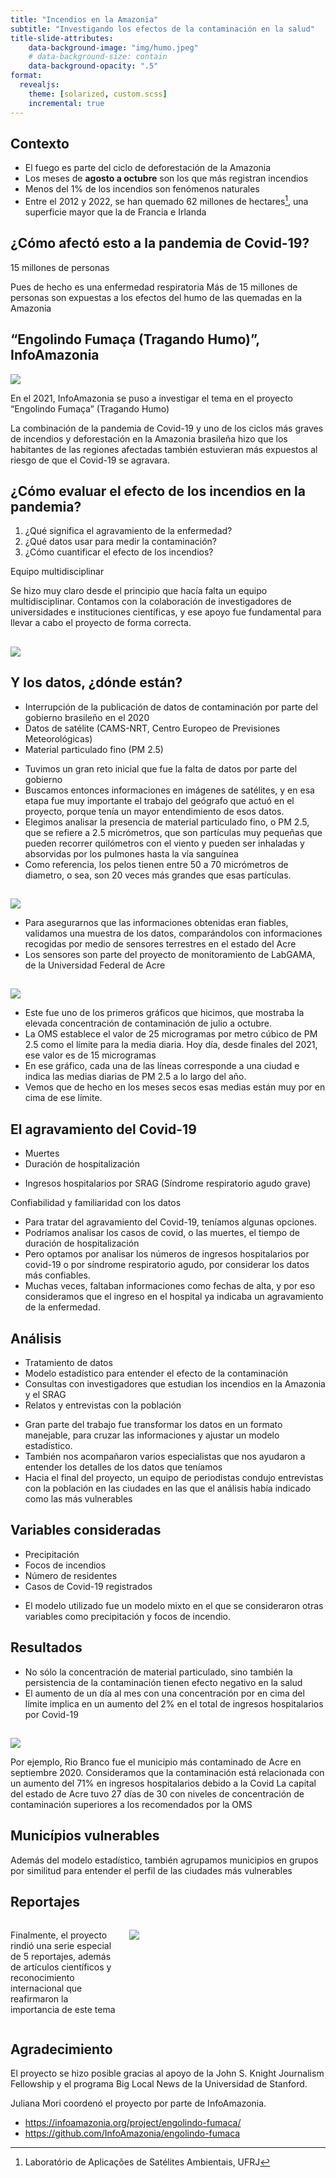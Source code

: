 ```yaml
---
title: "Incendios en la Amazonia"
subtitle: "Investigando los efectos de la contaminación en la salud"
title-slide-attributes:
    data-background-image: "img/humo.jpeg"
    # data-background-size: contain
    data-background-opacity: ".5"
format:
  revealjs:
    theme: [solarized, custom.scss]
    incremental: true
---
```


## Contexto

- El fuego es parte del ciclo de deforestación de la Amazonia
- Los meses de **agosto a octubre** son los que más registran incendios
- Menos del 1% de los incendios son fenómenos naturales
- Entre el 2012 y 2022, se han quemado 62 millones de hectares^[Laboratório de Aplicações de Satélites Ambientais, UFRJ], una superficie mayor que la de Francia e Irlanda

## ¿Cómo afectó esto a la pandemia de Covid-19? {.title-slide background-image="img/covid.webp" background-opacity=.3}

::: {.fragment}
15 millones de personas
:::

::: {.notes}
Pues de hecho es una enfermedad respiratoria
Más de 15 millones de personas son expuestas a los efectos del humo de las quemadas en la Amazonia
:::

## "Engolindo Fumaça (Tragando Humo)", InfoAmazonia

![](img/tragandohumo.png){fig-align="center"}

::: {.notes}
En el 2021, InfoAmazonia se puso a investigar el tema en el proyecto "Engolindo Fumaça" (Tragando Humo)

La combinación de la pandemia de Covid-19 y uno de los ciclos más graves de incendios y deforestación en la Amazonia brasileña hizo que los habitantes de las regiones afectadas también estuvieran más expuestos al riesgo de que el Covid-19 se agravara.
:::

## ¿Cómo evaluar el efecto de los incendios en la pandemia?

1. ¿Qué significa el agravamiento de la enfermedad?
1. ¿Qué datos usar para medir la contaminación?
1. ¿Cómo cuantificar el efecto de los incendios?

::: {.fragment}
Equipo multidisciplinar
:::

::: {.notes}
Se hizo muy claro desde el principio que hacía falta un equipo multidisciplinar.
Contamos con la colaboración de investigadores de universidades e instituciones científicas, y ese apoyo fue fundamental para llevar a cabo el proyecto de forma correcta.
:::

## {background-color=#222c38}

![](img/equipo.webp){fig-align="center"}

## Y los datos, ¿dónde están?

- Interrupción de la publicación de datos de contaminación por parte del gobierno brasileño en el 2020
- Datos de satélite (CAMS-NRT, Centro Europeo de Previsiones Meteorológicas)
- Material particulado fino (PM 2.5)

::: {.notes}
- Tuvimos un gran reto inicial que fue la falta de datos por parte del gobierno
- Buscamos entonces informaciones en imágenes de satélites, y en esa etapa fue muy importante el trabajo del geógrafo que actuó en el proyecto, porque tenía un mayor entendimiento de esos datos.
- Elegimos analisar la presencia de material particulado fino, o PM 2.5, que se refiere a 2.5 micrómetros, que son partículas muy pequeñas que pueden recorrer quilómetros con el viento y pueden ser inhaladas y absorvidas por los pulmones hasta la vía sanguínea
- Como referencia, los pelos tienen entre 50 a 70 micrómetros de diametro, o sea, son 20 veces más grandes que esas partículas.
:::

## {background-color=#222c38}

![](img/valid.png)

::: {.notes}
- Para asegurarnos que las informaciones obtenidas eran fiables, validamos una muestra de los datos, comparándolos con informaciones recogidas por medio de sensores terrestres en el estado del Acre
- Los sensores son parte del proyecto de monitoramiento de LabGAMA, de la Universidad Federal de Acre
:::

## {background-color=#222c38}

![](img/pm25.png)

::: {.notes}
- Este fue uno de los primeros gráficos que hicimos, que mostraba la elevada concentración de contaminación de julio a octubre.
- La OMS establece el valor de 25 microgramas por metro cúbico de PM 2.5 como el límite para la media diaria. Hoy día, desde finales del 2021, ese valor es de 15 microgramas
- En ese gráfico, cada una de las líneas corresponde a una ciudad e indica las medias diarias de PM 2.5 a lo largo del año.
- Vemos que de hecho en los meses secos esas medias están muy por en cima de ese límite.
:::

## El agravamiento del Covid-19

- Muertes
- Duración de hospitalización
-  ::: {.fragment .highlight-red}
Ingresos hospitalarios por SRAG (Síndrome respiratorio agudo grave)
:::

::: {.fragment}
Confiabilidad y familiaridad con los datos
:::

::: {.notes}
- Para tratar del agravamiento del Covid-19, teníamos algunas opciones.
- Podríamos analisar los casos de covid, o las muertes, el tiempo de duración de hospitalización
- Pero optamos por analisar los números de ingresos hospitalarios por covid-19 o por síndrome respiratorio agudo, por considerar los datos más confiables.
- Muchas veces, faltaban informaciones como fechas de alta, y por eso consideramos que el ingreso en el hospital ya indicaba un agravamiento de la enfermedad.
:::

## Análisis

- Tratamiento de datos
- Modelo estadístico para entender el efecto de la contaminación
- Consultas con investigadores que estudian los incendios en la Amazonia y el SRAG
- Relatos y entrevistas con la población

::: {.notes}
- Gran parte del trabajo fue transformar los datos en un formato manejable, para cruzar las informaciones y ajustar un modelo estadístico.
- También nos acompañaron varios especialistas que nos ayudaron a entender los detalles de los datos que teníamos
- Hacia el final del proyecto, un equipo de periodistas condujo entrevistas con la población en las ciudades en las que el análisis había indicado como las más vulnerables
:::

## Variables consideradas

- Precipitación
- Focos de incendios
- Número de residentes
- Casos de Covid-19 registrados

::: {.notes}
- El modelo utilizado fue un modelo mixto en el que se consideraron otras variables como precipitación y focos de incendio.
:::

## Resultados

- No sólo la concentración de material particulado, sino también la persistencia de la contaminación tienen efecto negativo en la salud
- El aumento de un día al mes con una concentración por en cima del límite implica en un aumento del 2% en el total de ingresos hospitalarios por Covid-19

##

![](img/riobranco.webp)

::: {.notes}
Por ejemplo, Rio Branco fue el municipio más contaminado de Acre en septiembre 2020. Consideramos que la contaminación está relacionada con un aumento del 71% en ingresos hospitalarios debido a la Covid
La capital del estado de Acre tuvo 27 días de 30 con niveles de concentración de contaminación superiores a los recomendados por la OMS
:::

## Municípios vulnerables

Además del modelo estadístico, también agrupamos municipios en grupos por similitud para entender el perfil de las ciudades más vulnerables

## Reportajes

:::: {.columns}
::: {.column width=35%}
Finalmente, el proyecto rindió una serie especial de 5 reportajes, además de artículos científicos y reconocimiento internacional que reafirmaron la importancia de este tema
:::
::: {.column width=65%}
![](img/reportagens.png)
:::
::::

## Agradecimiento {background-color=#222c38}

El proyecto se hizo posible gracias al apoyo de la John S. Knight Journalism Fellowship y el programa Big Local News de la Universidad de Stanford.

Juliana Mori coordenó el proyecto por parte de InfoAmazonia.


- [https://infoamazonia.org/project/engolindo-fumaca/](https://infoamazonia.org/project/engolindo-fumaca/)
- [https://github.com/InfoAmazonia/engolindo-fumaca](https://github.com/InfoAmazonia/engolindo-fumaca)
